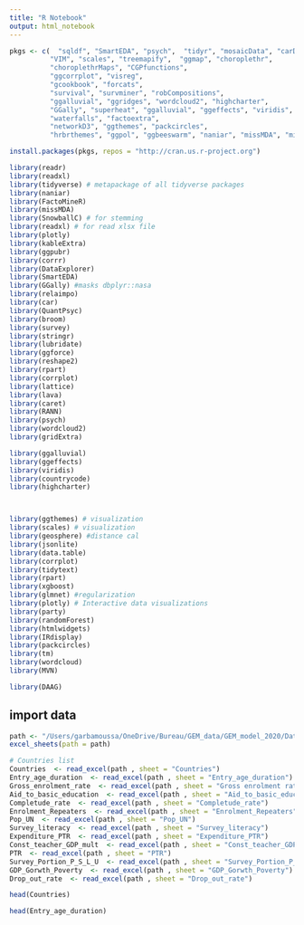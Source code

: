 ```yaml
---
title: "R Notebook"
output: html_notebook
---
```





```r


pkgs <- c(  "sqldf", "SmartEDA", "psych",  "tidyr", "mosaicData", "carData",
          "VIM", "scales", "treemapify",  "ggmap", "choroplethr",
          "choroplethrMaps", "CGPfunctions",
          "ggcorrplot", "visreg",
          "gcookbook", "forcats",
          "survival", "survminer", "robCompositions",
          "ggalluvial", "ggridges", "wordcloud2", "highcharter",
          "GGally", "superheat", "ggalluvial", "ggeffects", "viridis", "countrycode",
          "waterfalls", "factoextra",
          "networkD3", "ggthemes", "packcircles",
          "hrbrthemes", "ggpol", "ggbeeswarm", "naniar", "missMDA", "mice", "Amelia", "FactoMineR", "car", "DescTools", "relaimpo", "MVN", "psych")

install.packages(pkgs, repos = "http://cran.us.r-project.org")

``` 



```r
library(readr)
library(readxl)
library(tidyverse) # metapackage of all tidyverse packages
library(naniar)
library(FactoMineR)
library(missMDA)
library(SnowballC) # for stemming
library(readxl) # for read xlsx file 
library(plotly)
library(kableExtra)
library(ggpubr)
library(corrr)
library(DataExplorer)
library(SmartEDA)
library(GGally) #masks dbplyr::nasa
library(relaimpo)
library(car)
library(QuantPsyc)
library(broom)
library(survey)
library(stringr)
library(lubridate)
library(ggforce)
library(reshape2)
library(rpart)
library(corrplot)
library(lattice)
library(lava)
library(caret)
library(RANN)
library(psych) 
library(wordcloud2)
library(gridExtra)

library(ggalluvial)
library(ggeffects)
library(viridis)
library(countrycode)
library(highcharter)



library(ggthemes) # visualization
library(scales) # visualization
library(geosphere) #distance cal
library(jsonlite)
library(data.table)
library(corrplot)
library(tidytext)
library(rpart)
library(xgboost)
library(glmnet) #regularization
library(plotly) # Interactive data visualizations
library(party)
library(randomForest)
library(htmlwidgets)
library(IRdisplay)
library(packcircles)
library(tm)
library(wordcloud)
library(MVN)

library(DAAG)


```




## import data 
```r
path <- "/Users/garbamoussa/OneDrive/Bureau/GEM_data/GEM_model_2020/Datasets_2020/DATA_NEW_MODEL.xlsx"
excel_sheets(path = path)
```



```r
 
# Countries list 
Countries  <- read_excel(path , sheet = "Countries")
Entry_age_duration  <- read_excel(path , sheet = "Entry_age_duration")
Gross_enrolment_rate  <- read_excel(path , sheet = "Gross enrolment rate")
Aid_to_basic_education  <- read_excel(path , sheet = "Aid_to_basic_education")
Completude_rate  <- read_excel(path , sheet = "Completude_rate")
Enrolment_Repeaters  <- read_excel(path , sheet = "Enrolment_Repeaters")
Pop_UN  <- read_excel(path , sheet = "Pop_UN")
Survey_literacy  <- read_excel(path , sheet = "Survey_literacy")
Expenditure_PTR  <- read_excel(path , sheet = "Expenditure_PTR")
Const_teacher_GDP_mult  <- read_excel(path , sheet = "Const_teacher_GDP_mult")
PTR  <- read_excel(path , sheet = "PTR")
Survey_Portion_P_S_L_U  <- read_excel(path , sheet = "Survey_Portion_P_S_L_U")
GDP_Gorwth_Poverty  <- read_excel(path , sheet = "GDP_Gorwth_Poverty")
Drop_out_rate  <- read_excel(path , sheet = "Drop_out_rate")


```



```r
head(Countries)
```

```r
head(Entry_age_duration)
```